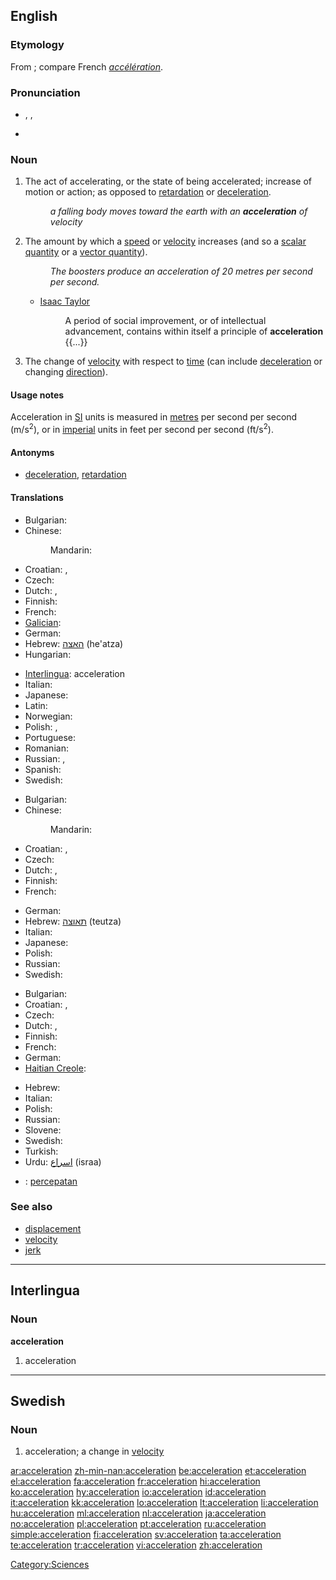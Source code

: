 ==English==

===Etymology===
From {{etyl|la}} {{term|acceleratio|accelerātiō|a hastening, acceleration|lang=la}}; compare French ''[[accélération]]''.

===Pronunciation===
* {{enPR|əksĕlərā'shən}}, {{IPA|/ək.sɛl.əˈreɪ.ʃən/}}, {{SAMPA|/@ksEl@"reIS@n/}}
* {{audio|En-us-acceleration.ogg|Audio (US)}}
*: {{rhymes|eɪʃən}}

===Noun===
{{en-noun|s|-}}

# {{uncountable}} The act of accelerating, or the state of being accelerated; increase of motion or action; as opposed to [[retardation]] or [[deceleration]].
#: ''a falling body moves toward the earth with an '''acceleration''' of velocity''
# {{countable}} The amount by which a [[speed]] or [[velocity]] increases (and so a [[scalar quantity]] or a [[vector quantity]]).
#: ''The boosters produce an acceleration of 20 metres per second per second.''
#* {{rfdate}} [[w:Isaac Taylor|Isaac Taylor]]
#*: A period of social improvement, or of intellectual advancement, contains within itself a principle of '''acceleration''' {{...}}
# {{physics}} The change of [[velocity]] with respect to [[time]] (can include [[deceleration]] or changing [[direction]]).

====Usage notes====
Acceleration in [[SI]] units is measured in [[metre]]s per second per second (m/s<sup>2</sup>), or in [[imperial]] units in feet per second per second (ft/s<sup>2</sup>).

====Antonyms====
* {{sense|act or state, amount}} [[deceleration]], [[retardation]]

<!--these need to go on separate pages

====Derived terms====
''all from astronomy and physics''

* '''Acceleration of the moon''': the increase of the moon's mean motion in its orbit, in consequence of which its period of revolution is now shorter than in ancient times
* '''Acceleration and retardation of the tides''': See '''Priming of the tides''', under [[Priming]]
* '''Diurnal acceleration of the fixed stars''': the amount by which their apparent diurnal motion exceeds that of the sun, in consequence of which they daily come to the meridian of any place about three minutes fifty-six seconds of solar time earlier than on the day preceding
* '''Acceleration of the planets''': the increasing velocity of their motion, in proceeding from the apogee to the perigee of their orbits
-->

====Translations====
{{trans-top|act or state}}
* Bulgarian: {{t|bg|ускоряване}}
* Chinese:
*: Mandarin: {{t-|cmn|加速|tr=jiāsù|sc=Hani}}
* Croatian: {{t-|hr|akceleracija|f|alt=akcelerácija}}, {{t-|hr|ubrzanje|n|alt=ubrzánje}}
* Czech: {{t-|cs|zrychlení|n}}
* Dutch: {{t+|nl|versnelling|f}}, {{t+|nl|acceleratie|f}}
* Finnish: {{t-|fi|kiihdytys}}
* French: {{t+|fr|accélération|f}}
* [[Galician]]: {{t+|gl|aceleración|f|xs=Galician}}
* German: {{t+|de|Beschleunigung|f}}
* Hebrew: [[האצה]] (he'atza) {{f}}
* Hungarian: {{t+|hu|gyorsulás}}
{{trans-mid}}
* [[Interlingua]]: acceleration
* Italian: {{t+|it|accelerazione|f}}
* Japanese: {{t-|ja|加速|tr=かそく, kasoku}}
* Latin: {{t-|la|acceleratio|f|alt=accelerātiō}}
* Norwegian: {{t+|no|akselerasjon|m}}
* Polish: {{t+|pl|przyspieszenie|n}}, {{t-|pl|akceleracja|f}}
* Portuguese: {{t+|pt|aceleração|f}}
* Romanian: {{t-|ro|acceleraţie|f}}
* Russian: {{t+|ru|ускорение|n|tr=uskorénije}}, {{t+|ru|разгон|m|tr=razgón}}
* Spanish: {{t+|es|aceleración}}
* Swedish: {{t+|sv|acceleration|c}}
{{trans-bottom}}

{{trans-top|amount}}
* Bulgarian: {{t+|bg|ускорение|n|tr=uskorénie}}
* Chinese:
*: Mandarin: {{t|cmn|加速度|tr=jiāsùdù|sc=Hani}}
* Croatian: {{t-|hr|akceleracija|f|alt=akcelerácija}}, {{t-|hr|ubrzanje|n|alt=ubrzánje}}
* Czech: {{t-|cs|zrychlení|n}}
* Dutch: {{t+|nl|versnelling|f}}, {{t+|nl|acceleratie|f}}
* Finnish: {{t+|fi|kiihtyvyys}}
* French: {{t+|fr|accélération|f}}
{{trans-mid}}
* German: {{t+|de|Beschleunigung|f}}
* Hebrew: [[תאוצה]] (teutza) {{f}}
* Italian: {{t+|it|accelerazione|f}}
* Japanese: {{t|ja|加速度|tr=かそくど, kasokudo}}
* Polish: {{t+|pl|przyspieszenie|n}}
* Russian: {{t+|ru|ускорение|n|tr=uskorénije}}
* Swedish: {{t+|sv|acceleration|c}}
{{trans-bottom}}

{{trans-top|(physics)}}
* Bulgarian: {{t+|bg|ускорение|n|tr=uskorénie}}
* Croatian: {{t-|hr|akceleracija|f|alt=akcelerácija}}, {{t-|hr|ubrzanje|n|alt=ubrzánje}}
* Czech: {{t-|cs|zrychlení|n}}
* Dutch: {{t+|nl|versnelling|f}}, {{t+|nl|acceleratie|f}}
* Finnish: {{t+|fi|kiihtyvyys}}
* French: {{t+|fr|accélération|f}}
* German: {{t+|de|Beschleunigung|f}}
* [[Haitian Creole]]: {{tø|ht|akselerasyon}}
{{trans-mid}}
* Hebrew: {{t-|he|תאוצה|f}}
* Italian: {{t+|it|accelerazione|f}}
* Polish: {{t+|pl|przyspieszenie|n}}
* Russian: {{t+|ru|ускорение|n|tr=uskorénije}}
* Slovene: {{t+|sl|pospešek|m}}
* Swedish: {{t+|sv|acceleration|c}}
* Turkish: {{t|tr|ivme}}
* Urdu: [[اسراع]] (israa) {{m}}
{{trans-bottom}}

{{checktrans-top}}
* {{ttbc|Indonesian}}: [[cepat|percepatan]]
{{trans-bottom}}

===See also===
* [[displacement]]
* [[velocity]]
* [[jerk]]

[[Category:Sciences]]

----

==Interlingua==

===Noun===
'''acceleration'''

# acceleration

----

==Swedish==

===Noun===
{{sv-noun-reg-er}}
{{sv-noun|g=c}}

# acceleration; a change in [[velocity]]

[[ar:acceleration]]
[[zh-min-nan:acceleration]]
[[be:acceleration]]
[[et:acceleration]]
[[el:acceleration]]
[[fa:acceleration]]
[[fr:acceleration]]
[[hi:acceleration]]
[[ko:acceleration]]
[[hy:acceleration]]
[[io:acceleration]]
[[id:acceleration]]
[[it:acceleration]]
[[kk:acceleration]]
[[lo:acceleration]]
[[lt:acceleration]]
[[li:acceleration]]
[[hu:acceleration]]
[[ml:acceleration]]
[[nl:acceleration]]
[[ja:acceleration]]
[[no:acceleration]]
[[pl:acceleration]]
[[pt:acceleration]]
[[ru:acceleration]]
[[simple:acceleration]]
[[fi:acceleration]]
[[sv:acceleration]]
[[ta:acceleration]]
[[te:acceleration]]
[[tr:acceleration]]
[[vi:acceleration]]
[[zh:acceleration]]